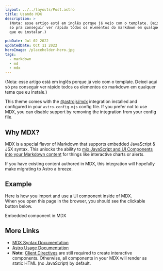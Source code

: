 ```yaml
---
layout: ../../layouts/Post.astro
title: Usando MDX
description: >
  (Nota: esse artigo está em inglês porque já veio com o template. Deixei aqui 
  só pra conseguir ver rápido todos os elementos do markdown em qualquer tema
  que eu instalar.)

pubDate: Jul 02 2022
updatedDate: Oct 11 2022
heroImage: /placeholder-hero.jpg
tags:
  - markdown
  - md
  - mdx
---
```


(Nota: esse artigo está em inglês porque já veio com o template. Deixei aqui só
pra conseguir ver rápido todos os elementos do markdown em qualquer tema que eu
instale.)

This theme comes with the
[@astrojs/mdx](https://docs.astro.build/en/guides/integrations-guide/mdx/)
integration installed and configured in your `astro.config.mjs` config file. If
you prefer not to use MDX, you can disable support by removing the integration
from your config file.

## Why MDX?

MDX is a special flavor of Markdown that supports embedded JavaScript & JSX
syntax. This unlocks the ability to
[mix JavaScript and UI Components into your Markdown content](https://docs.astro.build/en/guides/markdown-content/#mdx-features)
for things like interactive charts or alerts.

If you have existing content authored in MDX, this integration will hopefully
make migrating to Astro a breeze.

## Example

Here is how you import and use a UI component inside of MDX.  
When you open this page in the browser, you should see the clickable button
below.


<HeaderLink href="#" onclick="alert('clicked!')">
  Embedded component in MDX
</HeaderLink>

## More Links

- [MDX Syntax Documentation](https://mdxjs.com/docs/what-is-mdx)
- [Astro Usage Documentation](https://docs.astro.build/en/guides/markdown-content/#markdown-and-mdx-pages)
- **Note:**
  [Client Directives](https://docs.astro.build/en/reference/directives-reference/#client-directives)
  are still required to create interactive components. Otherwise, all components
  in your MDX will render as static HTML (no JavaScript) by default.
